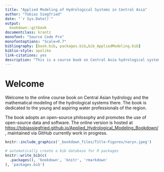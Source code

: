 ```yaml
--- 
title: "Applied Modeling of Hydrological Systems in Central Asia"
author: "Tobias Siegfried"
date: "`r Sys.Date()`"
output:
  bookdown::gitbook
documentclass: krantz 
monofont: "Source Code Pro"
monofontoptions: "Scale=0.7"
bibliography: [book.bib, packages.bib,bib_AppliedModeling.bib]
biblio-style: apalike
link-citations: yes
description: "This is a course book on Central Asia hydrological systems and hydrological modeling."
---
```


# Welcome {-}

Welcome to the online course book on Central Asian hydrology and the mathematical modeling of the hydrological systems there. The book is dedicated to the young and aspiring water professionals of the region.

The book adopts an open-source philosophy and promotes the use of open-source data and software. The online version is hosted at <https://tobiassiegfried.github.io/Applied_Hydrological_Modeling_Bookdown/>, maintained via GitHub currently work in progress. 

```r
knitr::include_graphics('_bookdown_files/Title-Figures/naryn.jpeg')
```


```r
# automatically create a bib database for R packages
knitr::write_bib(c(
  .packages(), 'bookdown', 'knitr', 'rmarkdown'
), 'packages.bib')
```
